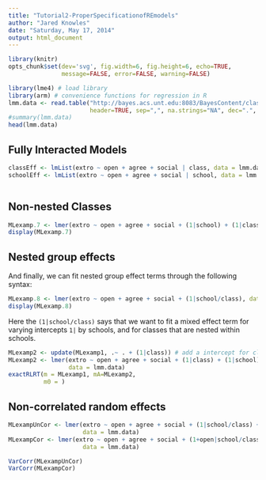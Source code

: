 ```yaml
---
title: "Tutorial2-ProperSpecificationofREmodels"
author: "Jared Knowles"
date: "Saturday, May 17, 2014"
output: html_document
---
```


<style>
p
{
max-width:550px;
}
</style>

```r
library(knitr)
opts_chunk$set(dev='svg', fig.width=6, fig.height=6, echo=TRUE, 
               message=FALSE, error=FALSE, warning=FALSE)

```


```r
library(lme4) # load library
library(arm) # convenience functions for regression in R
lmm.data <- read.table("http://bayes.acs.unt.edu:8083/BayesContent/class/Jon/R_SC/Module9/lmm.data.txt",
                       header=TRUE, sep=",", na.strings="NA", dec=".", strip.white=TRUE)
#summary(lmm.data)
head(lmm.data)
```

## Fully Interacted Models

```r

classEff <- lmList(extro ~ open + agree + social | class, data = lmm.data)
schoolEff <- lmList(extro ~ open + agree + social | school, data = lmm.data)



```

## Non-nested Classes

```r
MLexamp.7 <- lmer(extro ~ open + agree + social + (1|school) + (1|class), data=lmm.data)
display(MLexamp.7)
```

## Nested group effects

And finally, we can fit nested group effect terms through the following syntax:

```r
MLexamp.8 <- lmer(extro ~ open + agree + social + (1|school/class), data=lmm.data)
display(MLexamp.8)


```

Here the `(1|school/class)` says that we want to fit a mixed effect term for varying 
intercepts `1|` by schools, and for classes that are nested within schools. 


```r
MLexamp2 <- update(MLexamp1, .~ . + (1|class)) # add a intercept for class
MLexamp2 <- lmer(extro ~ open + agree + social + (1|class) + (1|school), 
                 data = lmm.data)
exactRLRT(m = MLexamp1, mA=MLexamp2, 
          m0 = )
```

## Non-correlated random effects

```r
MLexampUnCor <- lmer(extro ~ open + agree + social + (1|school/class) + (0 + open|school/class), 
                     data = lmm.data)
MLexampCor <- lmer(extro ~ open + agree + social + (1+open|school/class),
                     data = lmm.data)

VarCorr(MLexampUnCor)
VarCorr(MLexampCor)
```
